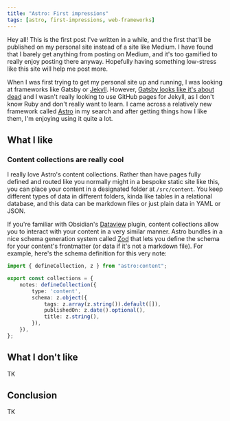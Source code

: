 ```yaml
---
title: "Astro: First impressions"
tags: [astro, first-impressions, web-frameworks]
---
```


Hey all! This is the first post I've written in a while, and the first that'll
be published on my personal site instead of a site like Medium. I have found
that I barely get anything from posting on Medium, and it's too gamified to
really enjoy posting there anyway. Hopefully having something low-stress like
this site will help me post more.


When I was first trying to get my personal site up and running, I was looking
at frameworks like Gatsby or [Jekyll][jekyll]. However,
[Gatsby looks like it's about dead][gatsby-dead] and I wasn't really looking to
use GitHub pages for Jekyll, as I don't know Ruby and don't really want to
learn. I came across a relatively new framework called [Astro][astro] in my
search and after getting things how I like them, I'm enjoying using it quite a
lot.

## What I like

### Content collections are really cool

I really love Astro's content collections. Rather than have pages fully defined
and routed like you normally might in a bespoke static site like this, you can
place your content in a designated folder at `/src/content`. You keep different
types of data in different folders, kinda like tables in a relational database,
and this data can be markdown files or just plain data in YAML or JSON.

If you're familiar with Obsidian's [Dataview][dataview] plugin, content
collections allow you to interact with your content in a very similar manner.
Astro bundles in a nice schema generation system called [Zod][zod] that lets
you define the schema for your content's frontmatter (or data if it's not a
markdown file). For example, here's the schema definition for this very note:

```ts
import { defineCollection, z } from "astro:content";

export const collections = {
    notes: defineCollection({
        type: 'content',
        schema: z.object({
            tags: z.array(z.string()).default([]),
            publishedOn: z.date().optional(),
            title: z.string(),
        }),
    }),
};
```

## What I don't like

TK

## Conclusion

TK

[astro]: https://astro.build
[dataview]: https://blacksmithgu.github.io/obsidian-dataview
[gatsby-dead]: https://github.com/gatsbyjs/gatsby/issues/38696
[jekyll]: https://jekyllrb.com
[zod]: https://zod.dev